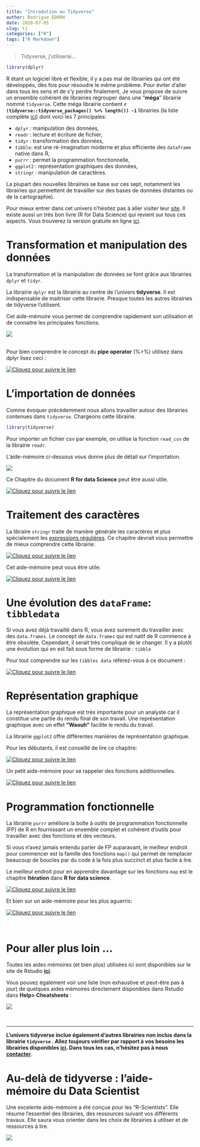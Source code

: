 ```yaml
---
title: "Introdution au Tidyverse"
author: Rodrigue EDORH
date: 2020-07-05
slug: ti
categories: ["R"]
tags: ["R Markdown"]
---
```


>  Tidyverse, j'utiliserai... 

```r
library(dplyr)
```

R étant un logiciel libre et flexible, il y a pas mal de librairies qui ont été développés, dès fois pour résoudre le même problème. Pour éviter d'aller dans tous les sens et de s'y perdre finalement, Je vous propose de suivre un ensemble cohérent de librairies regrouper dans une "**méga**" librairie nommé `tidyverse`. Cette méga librairie contient __`r (tidyverse::tidyverse_packages() %>% length()) -1`__ librairies (la liste complète [ici](debuterRstudio.html#les_packages_r)) dont voici les 7 principales: 

- `dplyr` : manipulation des données,
- `readr` : lecture et écriture de fichier,
- `tidyr` : transformation des données, 
- `tibble`: est une ré-imagination moderne et plus efficiente des `dataframe` native dans R,
- `purrr` : permet la programmation fonctionnelle,
- `ggplot2` : représentation graphiques des données,
- `stringr` : manipulation de caractères.

La plupart des nouvelles librairies se base sur ces sept, notamment les librairies qui permettent de travailler sur des bases de données distantes ou de la cartographie). 

Pour mieux entrer dans cet univers n'hésitez pas à aller visiter leur [site](https://www.tidyverse.org/). Il existe aussi un très bon livre (R for Data Science) qui revient sur tous ces aspects. Vous trouverez la version gratuite en ligne [ici](http://r4ds.had.co.nz/).


# Transformation et manipulation des données

La transformation et la manipulation de données se font grâce aux librairies `dplyr` et `tidyr`.

La librairie `dplyr` est la librairie au centre de l'univers __tidyverse__. Il est indispensable de maitriser cette librairie. Presque toutes les autres librairies de tidyverse l'utilisent. 

Cet aide-mémoire vous permet de comprendre rapidement son utilisation et de connaitre les principales fonctions.


[![](/images/tidy/dplyr.png)](https://github.com/rstudio/cheatsheets/raw/master/data-transformation.pdf)

<br>
Pour bien comprendre le concept du **pipe operator** (%>%) utilisez dans dplyr lisez ceci : 

[![](/images/tidy/pipe2.png  "Cliquez pour suivre le lien")](http://r4ds.had.co.nz/pipes.html)


#  L'importation de données

Comme évoquer précédemment nous allons travailler autour des librairies contenues dans `tidyverse`. Chargeons cette librairie.

```r
library(tidyverse)
```

<!-- ![](https://www.rstudio.com/wp-content/uploads/2015/01/data-import-cheatsheet-1-400x309.png) -->

Pour importer un fichier csv par exemple, on utilise la fonction `read_csv` de la librairie `readr`. 


L'aide-mémoire ci-dessous vous donne plus de détail sur l'importation.

<!-- ![](www/pdf/data-import.pdf){#id .class width=100% height=500}  -->
[![](/images/tidy/data_import.PNG)](http://r4ds.had.co.nz/data-import.html)


Ce Chapitre du document **R for data Science** peut être aussi utile.

[![](/images/tidy/import2.png "Cliquez pour suivre le lien")](http://r4ds.had.co.nz/data-import.html)


# Traitement des caractères

La libraire `stringr` traite de manière générale les caractères et plus spécialement les [expressions régulières](https://fr.wikipedia.org/wiki/Expression_r%C3%A9guli%C3%A8re).
Ce chapitre devrait vous permettre de mieux comprendre cette librairie:

[![](/images/tidy/regex.png "Cliquez pour suivre le lien")](http://r4ds.had.co.nz/strings.html)


Cet aide-mémoire peut vous être utile: 

[![](/images/tidy/stringr.png "Cliquez pour suivre le lien")](https://github.com/rstudio/cheatsheets/raw/master/strings.pdf)

#  Une évolution des `dataFrame`: `tibbledata`

Si vous avez déjà travaillé dans R, vous avez surement  du travailler avec des `data.frames`. Le concept de `data.frames` qui est natif de R commence à être obsolète. Cependant, il serait très compliqué de le changer. Il y a plutôt une évolution qui en est fait sous forme de librairie : `tibble`

Pour tout comprendre sur les `tibbles data` référez-vous à ce document : 


[![](/images/tidy/tibbles.PNG "Cliquez pour suivre le lien")](http://r4ds.had.co.nz/tibbles.html)

#  Représentation graphique

La représentation graphique est très importante pour un analyste car il constitue une partie du rendu final de son travail. Une représentation graphique avec un effet **"Waouh"** facilite le rendu du travail.

La librairie `ggplot2` offre différentes manières de représentation graphique.

Pour les débutants, il est conseillé de lire ce chapitre:

[![](/images/tidy/ggplot2.PNG "Cliquez pour suivre le lien")](http://r4ds.had.co.nz/exploratory-data-analysis.html)

Un petit aide-mémoire pour se rappeler des fonctions additionnelles.

[![](/images/tidy/ggplot.PNG "Cliquez pour suivre le lien")](https://www.rstudio.com/wp-content/uploads/2015/06/ggplot2-french.pdf){#id .class width=100% height=500}

# Programmation fonctionnelle

La librairie `purrr` améliore la boîte à outils de programmation fonctionnelle (FP) de R en fournissant un ensemble complet et cohérent d'outils pour travailler avec des fonctions et des vecteurs. 

Si vous n'avez jamais entendu parler de FP auparavant, le meilleur endroit pour commencer est la famille des fonctions `map()` qui permet de remplacer beaucoup de boucles par du code à la fois plus succinct et plus facile à lire. 

Le meilleur endroit pour en apprendre davantage sur les fonctions `map` est le chapitre **Itération** dans **R for data science**.

[![](/images/tidy/map.PNG "Cliquez pour suivre le lien")](http://r4ds.had.co.nz/iteration.html)

Et bien sur un aide-mémoire pour les plus aguerris:

[![](/images/tidy/purrr.PNG "Cliquez pour suivre le lien")](https://github.com/rstudio/cheatsheets/raw/master/purrr.pdf)

<br>

# Pour aller plus loin ...

Toutes les aides mémoires (et bien plus) utilisées ici sont disponibles sur le site de Rstudio __[ici](https://www.rstudio.com/resources/cheatsheets/)__. 


Vous pouvez également voir une liste (non exhaustive et peut-être pas à jour) de quelques aides mémoires directement disponibles dans Rstudio dans __Help> Cheatsheets__ :

![](/images/tidy/cs2.png)

<br>



-----------------------------------------------------------------------



__L'univers tidyverse inclue également d'autres librairies non inclus dans la librairie `tidyverse` . Allez toujours vérifier  par rapport à vos besoins les librairies disponibles [ici](https://www.tidyverse.org/packages/). Dans tous les cas, n'hésitez pas à nous [contacter](contactUs.html)__.


# Au-delà de tidyverse : l'aide-mémoire du Data Scientist

Une excelente aide-mémoire a été conçue pour les "R-Scientists". Elle résume l'essentiel des librairies, des ressources suivant vos différents travaux. Elle saura vous orienter dans les choix de librairies à utiliser et de ressources à lire.

[![](/images/tidy/cs_ds.png) ](/images/tidy/Data_Science_With_R_Workflow.pdf "Cliquez pour télécharger")

